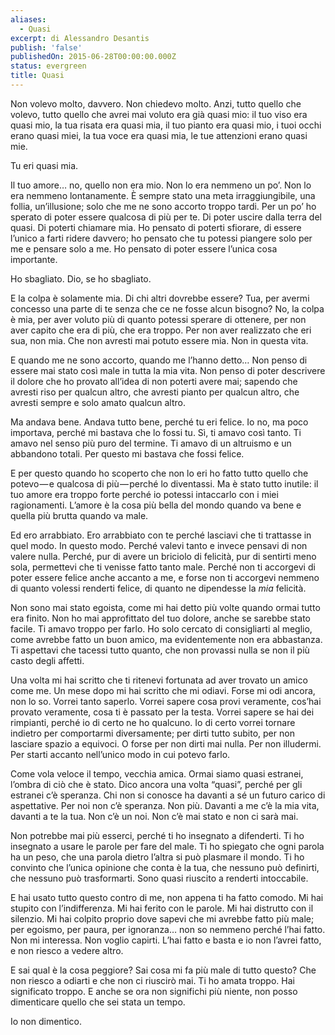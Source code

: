```yaml
---
aliases:
  - Quasi
excerpt: di Alessandro Desantis
publish: 'false'
publishedOn: 2015-06-28T00:00:00.000Z
status: evergreen
title: Quasi
---
```

Non volevo molto, davvero. Non chiedevo molto. Anzi, tutto quello che volevo, tutto quello che avrei mai voluto era già quasi mio: il tuo viso era quasi mio, la tua risata era quasi mia, il tuo pianto era quasi mio, i tuoi occhi erano quasi miei, la tua voce era quasi mia, le tue attenzioni erano quasi mie.

Tu eri quasi mia.

Il tuo amore… no, quello non era mio. Non lo era nemmeno un po’. Non lo era nemmeno lontanamente. È sempre stato una meta irraggiungibile, una follia, un’illusione; solo che me ne sono accorto troppo tardi. Per un po’ ho sperato di poter essere qualcosa di più per te. Di poter uscire dalla terra del quasi. Di poterti chiamare mia. Ho pensato di poterti sfiorare, di essere l’unico a farti ridere davvero; ho pensato che tu potessi piangere solo per me e pensare solo a me. Ho pensato di poter essere l’unica cosa importante.

Ho sbagliato. Dio, se ho sbagliato.

E la colpa è solamente mia. Di chi altri dovrebbe essere? Tua, per avermi concesso una parte di te senza che ce ne fosse alcun bisogno? No, la colpa è mia, per aver voluto più di quanto potessi sperare di ottenere, per non aver capito che era di più, che era troppo. Per non aver realizzato che eri sua, non mia. Che non avresti mai potuto essere mia. Non in questa vita.

E quando me ne sono accorto, quando me l’hanno detto… Non penso di essere mai stato così male in tutta la mia vita. Non penso di poter descrivere il dolore che ho provato all’idea di non poterti avere mai; sapendo che avresti riso per qualcun altro, che avresti pianto per qualcun altro, che avresti sempre e solo amato qualcun altro.

Ma andava bene. Andava tutto bene, perché tu eri felice. Io no, ma poco importava, perché mi bastava che lo fossi tu. Sì, ti amavo così tanto. Ti amavo nel senso più puro del termine. Ti amavo di un altruismo e un abbandono totali. Per questo mi bastava che fossi felice.

E per questo quando ho scoperto che non lo eri ho fatto tutto quello che potevo — e qualcosa di più — perché lo diventassi. Ma è stato tutto inutile: il tuo amore era troppo forte perché io potessi intaccarlo con i miei ragionamenti. L’amore è la cosa più bella del mondo quando va bene e quella più brutta quando va male.

Ed ero arrabbiato. Ero arrabbiato con te perché lasciavi che ti trattasse in quel modo. In questo modo. Perché valevi tanto e invece pensavi di non valere nulla. Perché, pur di avere un briciolo di felicità, pur di sentirti meno sola, permettevi che ti venisse fatto tanto male. Perché non ti accorgevi di poter essere felice anche accanto a me, e forse non ti accorgevi nemmeno di quanto volessi renderti felice, di quanto ne dipendesse la _mia_ felicità.

Non sono mai stato egoista, come mi hai detto più volte quando ormai tutto era finito. Non ho mai approfittato del tuo dolore, anche se sarebbe stato facile. Ti amavo troppo per farlo. Ho solo cercato di consigliarti al meglio, come avrebbe fatto un buon amico, ma evidentemente non era abbastanza. Ti aspettavi che tacessi tutto quanto, che non provassi nulla se non il più casto degli affetti.

Una volta mi hai scritto che ti ritenevi fortunata ad aver trovato un amico come me. Un mese dopo mi hai scritto che mi odiavi. Forse mi odi ancora, non lo so. Vorrei tanto saperlo. Vorrei sapere cosa provi veramente, cos’hai provato veramente, cosa ti è passato per la testa. Vorrei sapere se hai dei rimpianti, perché io di certo ne ho qualcuno. Io di certo vorrei tornare indietro per comportarmi diversamente; per dirti tutto subito, per non lasciare spazio a equivoci. O forse per non dirti mai nulla. Per non illudermi. Per starti accanto nell’unico modo in cui potevo farlo.

Come vola veloce il tempo, vecchia amica. Ormai siamo quasi estranei, l’ombra di ciò che è stato. Dico ancora una volta “quasi”, perché per gli estranei c’è speranza. Chi non si conosce ha davanti a sé un futuro carico di aspettative. Per noi non c’è speranza. Non più. Davanti a me c’è la mia vita, davanti a te la tua. Non c’è un noi. Non c’è mai stato e non ci sarà mai.

Non potrebbe mai più esserci, perché ti ho insegnato a difenderti. Ti ho insegnato a usare le parole per fare del male. Ti ho spiegato che ogni parola ha un peso, che una parola dietro l’altra si può plasmare il mondo. Ti ho convinto che l’unica opinione che conta è la tua, che nessuno può definirti, che nessuno può trasformarti. Sono quasi riuscito a renderti intoccabile.

E hai usato tutto questo contro di me, non appena ti ha fatto comodo. Mi hai stupito con l’indifferenza. Mi hai ferito con le parole. Mi hai distrutto con il silenzio. Mi hai colpito proprio dove sapevi che mi avrebbe fatto più male; per egoismo, per paura, per ignoranza… non so nemmeno perché l’hai fatto. Non mi interessa. Non voglio capirti. L’hai fatto e basta e io non l’avrei fatto, e non riesco a vedere altro.

E sai qual è la cosa peggiore? Sai cosa mi fa più male di tutto questo? Che non riesco a odiarti e che non ci riuscirò mai. Ti ho amata troppo. Hai significato troppo. E anche se ora non significhi più niente, non posso dimenticare quello che sei stata un tempo.

Io non dimentico.
